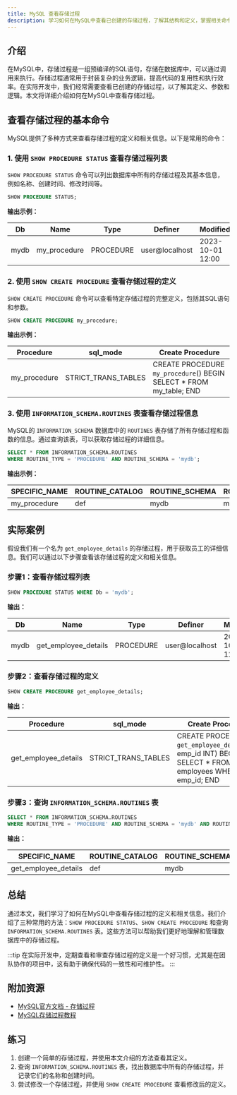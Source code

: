 ```yaml
---
title: MySQL 查看存储过程
description: 学习如何在MySQL中查看已创建的存储过程，了解其结构和定义，掌握相关命令的使用方法。
---
```


## 介绍

在MySQL中，存储过程是一组预编译的SQL语句，存储在数据库中，可以通过调用来执行。存储过程通常用于封装复杂的业务逻辑，提高代码的复用性和执行效率。在实际开发中，我们经常需要查看已创建的存储过程，以了解其定义、参数和逻辑。本文将详细介绍如何在MySQL中查看存储过程。

## 查看存储过程的基本命令

MySQL提供了多种方式来查看存储过程的定义和相关信息。以下是常用的命令：

### 1. 使用 `SHOW PROCEDURE STATUS` 查看存储过程列表

`SHOW PROCEDURE STATUS` 命令可以列出数据库中所有的存储过程及其基本信息，例如名称、创建时间、修改时间等。

```sql
SHOW PROCEDURE STATUS;
```

**输出示例：**

| Db       | Name          | Type      | Definer         | Modified         | Created          | Security_type | Comment |
|----------|---------------|-----------|-----------------|------------------|------------------|---------------|---------|
| mydb     | my_procedure  | PROCEDURE | user@localhost  | 2023-10-01 12:00 | 2023-10-01 12:00 | DEFINER       |         |

### 2. 使用 `SHOW CREATE PROCEDURE` 查看存储过程的定义

`SHOW CREATE PROCEDURE` 命令可以查看特定存储过程的完整定义，包括其SQL语句和参数。

```sql
SHOW CREATE PROCEDURE my_procedure;
```

**输出示例：**

| Procedure | sql_mode | Create Procedure                                                                 |
|-----------|----------|----------------------------------------------------------------------------------|
| my_procedure | STRICT_TRANS_TABLES | CREATE PROCEDURE `my_procedure`() BEGIN SELECT * FROM my_table; END |

### 3. 使用 `INFORMATION_SCHEMA.ROUTINES` 表查看存储过程信息

MySQL的 `INFORMATION_SCHEMA` 数据库中的 `ROUTINES` 表存储了所有存储过程和函数的信息。通过查询该表，可以获取存储过程的详细信息。

```sql
SELECT * FROM INFORMATION_SCHEMA.ROUTINES 
WHERE ROUTINE_TYPE = 'PROCEDURE' AND ROUTINE_SCHEMA = 'mydb';
```

**输出示例：**

| SPECIFIC_NAME | ROUTINE_CATALOG | ROUTINE_SCHEMA | ROUTINE_NAME | ROUTINE_TYPE | DATA_TYPE | CHARACTER_MAXIMUM_LENGTH | ... |
|---------------|-----------------|----------------|--------------|--------------|-----------|--------------------------|-----|
| my_procedure  | def             | mydb           | my_procedure | PROCEDURE    | NULL      | NULL                     | ... |

## 实际案例

假设我们有一个名为 `get_employee_details` 的存储过程，用于获取员工的详细信息。我们可以通过以下步骤查看该存储过程的定义和相关信息。

### 步骤1：查看存储过程列表

```sql
SHOW PROCEDURE STATUS WHERE Db = 'mydb';
```

**输出：**

| Db       | Name                | Type      | Definer         | Modified         | Created          | Security_type | Comment |
|----------|---------------------|-----------|-----------------|------------------|------------------|---------------|---------|
| mydb     | get_employee_details| PROCEDURE | user@localhost  | 2023-10-01 12:00 | 2023-10-01 12:00 | DEFINER       |         |

### 步骤2：查看存储过程的定义

```sql
SHOW CREATE PROCEDURE get_employee_details;
```

**输出：**

| Procedure            | sql_mode | Create Procedure                                                                 |
|----------------------|----------|----------------------------------------------------------------------------------|
| get_employee_details | STRICT_TRANS_TABLES | CREATE PROCEDURE `get_employee_details`(IN emp_id INT) BEGIN SELECT * FROM employees WHERE id = emp_id; END |

### 步骤3：查询 `INFORMATION_SCHEMA.ROUTINES` 表

```sql
SELECT * FROM INFORMATION_SCHEMA.ROUTINES 
WHERE ROUTINE_TYPE = 'PROCEDURE' AND ROUTINE_SCHEMA = 'mydb' AND ROUTINE_NAME = 'get_employee_details';
```

**输出：**

| SPECIFIC_NAME       | ROUTINE_CATALOG | ROUTINE_SCHEMA | ROUTINE_NAME       | ROUTINE_TYPE | DATA_TYPE | CHARACTER_MAXIMUM_LENGTH | ... |
|---------------------|-----------------|----------------|--------------------|--------------|-----------|--------------------------|-----|
| get_employee_details| def             | mydb           | get_employee_details| PROCEDURE    | NULL      | NULL                     | ... |

## 总结

通过本文，我们学习了如何在MySQL中查看存储过程的定义和相关信息。我们介绍了三种常用的方法：`SHOW PROCEDURE STATUS`、`SHOW CREATE PROCEDURE` 和查询 `INFORMATION_SCHEMA.ROUTINES` 表。这些方法可以帮助我们更好地理解和管理数据库中的存储过程。

:::tip
在实际开发中，定期查看和审查存储过程的定义是一个好习惯，尤其是在团队协作的项目中，这有助于确保代码的一致性和可维护性。
:::

## 附加资源

- [MySQL官方文档 - 存储过程](https://dev.mysql.com/doc/refman/8.0/en/stored-programs-views.html)
- [MySQL存储过程教程](https://www.mysqltutorial.org/mysql-stored-procedure-tutorial.aspx)

## 练习

1. 创建一个简单的存储过程，并使用本文介绍的方法查看其定义。
2. 查询 `INFORMATION_SCHEMA.ROUTINES` 表，找出数据库中所有的存储过程，并记录它们的名称和创建时间。
3. 尝试修改一个存储过程，并使用 `SHOW CREATE PROCEDURE` 查看修改后的定义。